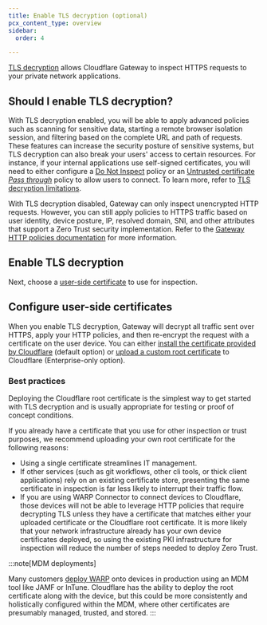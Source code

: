 ```yaml
---
title: Enable TLS decryption (optional)
pcx_content_type: overview
sidebar:
  order: 4

---
```



[TLS decryption](https://www.cloudflare.com/learning/security/what-is-https-inspection/) allows Cloudflare Gateway to inspect HTTPS requests to your private network applications.

## Should I enable TLS decryption?

With TLS decryption enabled, you will be able to apply advanced policies such as scanning for sensitive data, starting a remote browser isolation session, and filtering based on the complete URL and path of requests. These features can increase the security posture of sensitive systems, but TLS decryption can also break your users' access to certain resources. For instance, if your internal applications use self-signed certificates, you will need to either configure a [Do Not Inspect](/cloudflare-one/policies/gateway/http-policies/#do-not-inspect) policy or an [Untrusted certificate *Pass through*](/cloudflare-one/policies/gateway/http-policies/#untrusted-certificates) policy to allow users to connect. To learn more, refer to [TLS decryption limitations](/cloudflare-one/policies/gateway/http-policies/tls-decryption/#inspection-limitations).

With TLS decryption disabled, Gateway can only inspect unencrypted HTTP requests. However, you can still apply policies to HTTPS traffic based on user identity, device posture, IP, resolved domain, SNI, and other attributes that support a Zero Trust security implementation. Refer to the [Gateway HTTP policies documentation](/cloudflare-one/policies/gateway/http-policies/) for more information.

## Enable TLS decryption

<Render file="gateway/enable-tls-decryption" product="cloudflare-one" />

Next, choose a [user-side certificate](#configure-user-side-certificates) to use for inspection.

## Configure user-side certificates

When you enable TLS decryption, Gateway will decrypt all traffic sent over HTTPS, apply your HTTP policies, and then re-encrypt the request with a certificate on the user device. You can either [install the certificate provided by Cloudflare](/cloudflare-one/connections/connect-devices/warp/user-side-certificates/install-cert-with-warp/) (default option) or [upload a custom root certificate](/cloudflare-one/connections/connect-devices/warp/user-side-certificates/custom-certificate/) to Cloudflare (Enterprise-only option).

### Best practices

Deploying the Cloudflare root certificate is the simplest way to get started with TLS decryption and is usually appropriate for testing or proof of concept conditions.

If you already have a certificate that you use for other inspection or trust purposes, we recommend uploading your own root certificate for the following reasons:

* Using a single certificate streamlines IT management.
* If other services (such as git workflows, other cli tools, or thick client applications) rely on an existing certificate store, presenting the same certificate in inspection is far less likely to interrupt their traffic flow.
* If you are using WARP Connector to connect devices to Cloudflare, those devices will not be able to leverage HTTP policies that require decrypting TLS unless they have a certificate that matches either your uploaded certificate or the Cloudflare root certificate. It is more likely that your network infrastructure already has your own device certificates deployed, so using the existing PKI infrastructure for inspection will reduce the number of steps needed to deploy Zero Trust.

:::note[MDM deployments]

Many customers [deploy WARP](/learning-paths/replace-vpn/connect-devices/) onto devices in production using an MDM tool like JAMF or InTune. Cloudflare has the ability to deploy the root certificate along with the device, but this could be more consistently and holistically configured within the MDM, where other certificates are presumably managed, trusted, and stored. 
:::

